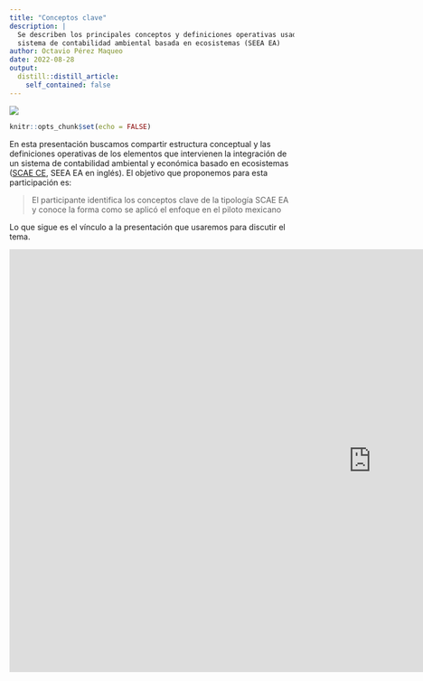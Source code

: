 ```yaml
---
title: "Conceptos clave"
description: |
  Se describen los principales conceptos y definiciones operativas usadas en el
  sistema de contabilidad ambiental basada en ecosistemas (SEEA EA)
author: Octavio Pérez Maqueo
date: 2022-08-28
output:
  distill::distill_article:
    self_contained: false
---
```


![](../../figuras/sp-Enfoque espacial_es.png)


```r
knitr::opts_chunk$set(echo = FALSE)
```

En esta presentación buscamos compartir estructura conceptual y las definiciones operativas de los elementos que intervienen la integración de un sistema de contabilidad ambiental y económica basado en ecosistemas ([SCAE CE](https://seea.un.org/ecosystem-accounting), SEEA EA en inglés). El objetivo que proponemos para esta participación es:

> El participante identifica los conceptos clave de la tipología SCAE EA y conoce la forma como se aplicó el enfoque en el piloto mexicano


Lo que sigue es el vínculo a la presentación que usaremos para discutir el tema.


<iframe src="https://docs.google.com/presentation/d/e/2PACX-1vQZDkp3qiOVeGb9kPrC9jS4-9xL1JY2j9c0xMKkil_cR64v8rE1DUgKRBL4c0QMyA/embed?start=false&loop=false&delayms=3000" frameborder="0" width="1280" height="749" allowfullscreen="true" mozallowfullscreen="true" webkitallowfullscreen="true"></iframe>



